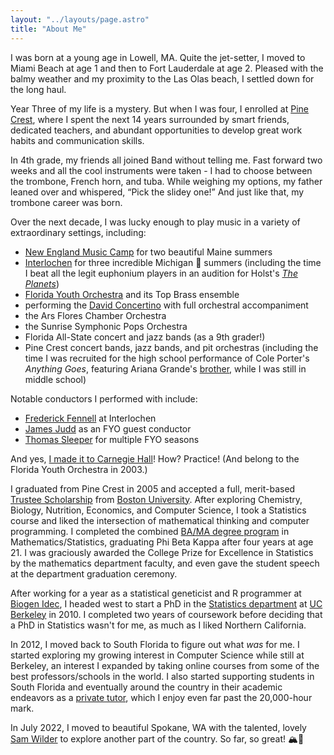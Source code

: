 ```yaml
---
layout: "../layouts/page.astro"
title: "About Me"
---
```


I was born at a young age in Lowell, MA. Quite the jet-setter, I moved to Miami Beach at age 1 and then to Fort Lauderdale at age 2. Pleased with the balmy weather and my proximity to the Las Olas beach, I settled down for the long haul.

Year Three of my life is a mystery. But when I was four, I enrolled at [Pine Crest](https://www.pinecrest.edu/), where I spent the next 14 years surrounded by smart friends, dedicated teachers, and abundant opportunities to develop great work habits and communication skills.

In 4th grade, my friends all joined Band without telling me. Fast forward two weeks and all the cool instruments were taken - I had to choose between the trombone, French horn, and tuba. While weighing my options, my father leaned over and whispered, “Pick the slidey one!” And just like that, my trombone career was born.

Over the next decade, I was lucky enough to play music in a variety of extraordinary settings, including:

- [New England Music Camp](https://snowpond.org/nemc/) for two beautiful Maine summers
- [Interlochen](http://www.interlochen.org/) for three incredible Michigan 🤚 summers (including the time I beat all the legit euphonium players in an audition for Holst's [_The Planets_](https://en.wikipedia.org/wiki/The_Planets))
- [Florida Youth Orchestra](https://www.floridayouthorchestra.org/) and its Top Brass ensemble
- performing the [David Concertino](<https://en.wikipedia.org/wiki/Trombone_Concertino_(David)>) with full orchestral accompaniment
- the Ars Flores Chamber Orchestra
- the Sunrise Symphonic Pops Orchestra
- Florida All-State concert and jazz bands (as a 9th grader!)
- Pine Crest concert bands, jazz bands, and pit orchestras (including the time I was recruited for the high school performance of Cole Porter's _Anything Goes_, featuring Ariana Grande's [brother](https://en.wikipedia.org/wiki/Frankie_Grande), while I was still in middle school)

Notable conductors I performed with include:

- [Frederick Fennell](https://en.wikipedia.org/wiki/Frederick_Fennell) at Interlochen
- [James Judd](https://en.wikipedia.org/wiki/James_Judd) as an FYO guest conductor
- [Thomas Sleeper](https://en.wikipedia.org/wiki/Thomas_Sleeper) for multiple FYO seasons

And yes, <a href="/images/pc-carnegie.jpeg" target="_blank">I made it to Carnegie Hall</a>! How? Practice! (And belong to the Florida Youth Orchestra in 2003.)

I graduated from Pine Crest in 2005 and accepted a full, merit-based [Trustee Scholarship](https://www.bu.edu/admissions/tuition-aid/scholarships-financial-aid/first-year-merit/trustee/) from [Boston University](https://www.bu.edu/). After exploring Chemistry, Biology, Nutrition, Economics, and Computer Science, I took a Statistics course and liked the intersection of mathematical thinking and computer programming. I completed the combined [BA/MA degree program](https://www.bu.edu/stat/undergraduate-program-information/bama-in-statistics/) in Mathematics/Statistics, graduating Phi Beta Kappa after four years at age 21. I was graciously awarded the College Prize for Excellence in Statistics by the mathematics department faculty, and even gave the student speech at the department graduation ceremony.

After working for a year as a statistical geneticist and R programmer at [Biogen Idec](https://www.biogen.com/), I headed west to start a PhD in the [Statistics department](http://statistics.berkeley.edu/) at [UC Berkeley](http://www.berkeley.edu/index.html) in 2010. I completed two years of coursework before deciding that a PhD in Statistics wasn't for me, as much as I liked Northern California.

In 2012, I moved back to South Florida to figure out what _was_ for me. I started exploring my growing interest in Computer Science while still at Berkeley, an interest I expanded by taking online courses from some of the best professors/schools in the world. I also started supporting students in South Florida and eventually around the country in their academic endeavors as a [private tutor](/tutor), which I enjoy even far past the 20,000-hour mark.

In July 2022, I moved to beautiful Spokane, WA with the talented, lovely [Sam Wilder](https://www.linkedin.com/in/samantha-lynn-wilder/) to explore another part of the country. So far, so great! 🏔️🌲
